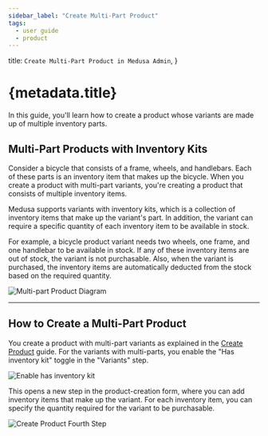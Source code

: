 ```yaml
---
sidebar_label: "Create Multi-Part Product"
tags:
  - user guide
  - product
---
```


  title: `Create Multi-Part Product in Medusa Admin`,
}

# {metadata.title}

In this guide, you'll learn how to create a product whose variants are made up of multiple inventory parts.

## Multi-Part Products with Inventory Kits

Consider a bicycle that consists of a frame, wheels, and handlebars. Each of these parts is an inventory item that makes up the bicycle. When you create a product with multi-part variants, you're creating a product that consists of multiple inventory items.

Medusa supports variants with inventory kits, which is a collection of inventory items that make up the variant's part. In addition, the variant can require a specific quantity of each inventory item to be available in stock.

For example, a bicycle product variant needs two wheels, one frame, and one handlebar to be available in stock. If any of these inventory items are out of stock, the variant is not purchasable. Also, when the variant is purchased, the inventory items are automatically deducted from the stock based on the required quantity.

![Multi-part Product Diagram](https://res.cloudinary.com/dza7lstvk/image/upload/v1739868032/User%20Guide/multi-part_product_lgnymo.jpg)

---

## How to Create a Multi-Part Product

You create a product with multi-part variants as explained in the [Create Product](../page.mdx) guide. For the variants with multi-parts, you enable the "Has inventory kit" toggle in the "Variants" step.

![Enable has inventory kit](https://res.cloudinary.com/dza7lstvk/image/upload/v1739865469/User%20Guide/Screenshot_2025-02-18_at_9.57.05_AM_j7cugr.png)

This opens a new step in the product-creation form, where you can add inventory items that make up the variant. For each inventory item, you can specify the quantity required for the variant to be purchasable.

![Create Product Fourth Step](https://res.cloudinary.com/dza7lstvk/image/upload/v1739808931/User%20Guide/Screenshot_2025-02-17_at_6.15.16_PM_hofawf.png)
